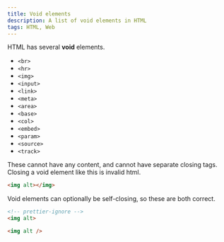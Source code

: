 ```yaml
---
title: Void elements
description: A list of void elements in HTML
tags: HTML, Web
---
```


HTML has several **void** elements.

- `<br>`
- `<hr>`
- `<img>`
- `<input>`
- `<link>`
- `<meta>`
- `<area>`
- `<base>`
- `<col>`
- `<embed>`
- `<param>`
- `<source>`
- `<track>`

These cannot have any content, and cannot have separate closing tags. Closing a void element like this is invalid html.

```html
<img alt></img>
```

Void elements can optionally be self-closing, so these are both correct.

```html
<!-- prettier-ignore -->
<img alt>

<img alt />
```
